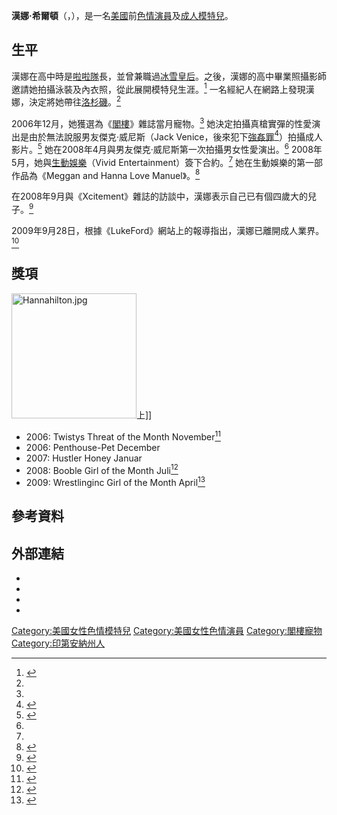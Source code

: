 {{Adult bio
| name            = 漢娜·希爾頓
| gender          = female
| image           = [[File:Hanna_Hilton_2009.jpg|220px]]
| caption         = 2009年3月7日希爾頓出席[[生動娛樂集團|生動娛樂]]在[[加利福尼亞州|加州]][[好萊塢|好萊塢]]的25周年紀念派對
| birth           = {{birth date and age|1984|10|31}}
| location        = {{US}}[[印第安納州|印第安納州]]{{tsl|en|Brookville, Indiana|布魯克威爾}}<ref name="iafd">{{cite web|url=http://www.iafd.com/person.rme/perfid=HannaHilton/gender=f/Hanna-Hilton.htm|title=IAFD Hanna Hilton Bio|accessdate=2008-05-16|date=2008-05-16|archive-date=2020-03-27|archive-url=https://web.archive.org/web/20200327123630/http://www.iafd.com/person.rme/perfid=HannaHilton/gender=f/Hanna-Hilton.htm|dead-url=no}}</ref>
| birthname       = 
| death           =
| measurements    =34[[罩杯|DD]]-24-34（E罩杯）
| height          = {{height|ft=5|in=9}}<ref name="vivid" /> 
| weight          = {{convert|113|lb|kg|abbr=on}}
| eye color       = 藍色
| hair color      = 金色
| natural bust    = Yes
| ethnicity       = [[高加索人|高加索人]]
| homepage        = http://www.hannahilton.com/
| iafd            = HannaHilton
| egafd           = 
| bgafd           = 
| imdb            = 2743904
| afdb            = 47968
| eurobabeindex   = 
| spelling        = 
}}

'''漢娜·希爾頓'''（'''{{lang-en|Hanna Hilton}}'''，{{bd|1984年|10月31日||}}），是一名[[美國|美國]]前[[色情演員|色情演員]]及[[成人模特兒|成人模特兒]]。

==生平==
漢娜在高中時是[[啦啦隊|啦啦隊]]長，並曾兼職過[[冰雪皇后|冰雪皇后]]。之後，漢娜的高中畢業照攝影師邀請她拍攝泳裝及內衣照，從此展開模特兒生涯。<ref name="vivid">{{cite web|url=http://business.avn.com/articles/30006.html|title=Vivid Signs Hanna Hilton|last=David Sullivan|date=2008-05-05|work=[[成人影帶新聞|成人影帶新聞]]|accessdate=2008-09-18|archive-date=2012-04-25|archive-url=https://www.webcitation.org/67BeMLiBt?url=http://business.avn.com/articles/Vivid-Signs-Hanna-Hilton-52526.html|dead-url=no}}</ref> 一名經紀人在網路上發現漢娜，決定將她帶往[[洛杉磯|洛杉磯]]。<ref name="tera" />

2006年12月，她獲選為《[[閣樓_(雜誌)|閣樓]]》雜誌當月寵物。<ref name="booble" /> 她決定拍攝真槍實彈的性愛演出是由於無法說服男友傑克·威尼斯（Jack Venice，後來犯下[[強姦罪|強姦罪]]<ref>{{cite web|url=http://seattletimes.nwsource.com/html/localnews/2008548446_apwawsurape.html|title=Porn actor gets life sentence for WSU rape|date=2008-12-22|work=[[西雅圖時報|西雅圖時報]]|accessdate=2009-02-17|archive-date=2009-02-26|archive-url=https://web.archive.org/web/20090226053125/http://seattletimes.nwsource.com/html/localnews/2008548446_apwawsurape.html|dead-url=no}}</ref>）拍攝成人影片。<ref name="tera">{{cite web|url=http://business.avn.com/articles/30242.html|title=Tera Patrick Directs the Vivid Girls in 'Vivid Red'|last=Jared Rutter|date=2008-05-16|work=[[成人影帶新聞|成人影帶新聞]]|accessdate=2008-09-18|archive-date=2012-04-25|archive-url=https://www.webcitation.org/67BeMtbvo?url=http://business.avn.com/articles/Tera-Patrick-Directs-the-Vivid-Girls-in-Vivid-Red-52763.html|dead-url=no}}</ref> 她在2008年4月與男友傑克·威尼斯第一次拍攝男女性愛演出。<ref name="vivid" /> 2008年5月，她與[[生動娛樂集團|生動娛樂]]（Vivid Entertainment）簽下合約。<ref name="vivid" /> 她在生動娛樂的第一部作品為《Meggan and Hanna Love Manuel》。<ref name="booble">{{cite web|title=Hanna Hilton Named Winner for July Booble Girl of the Month|url=http://business.avn.com/articles/31571.html|last=Justin Bourne|date=2008-08-04|work=[[成人影帶新聞|成人影帶新聞]]|accessdate=2008-09-18|archive-date=2012-04-25|archive-url=https://www.webcitation.org/67BeNOTxq?url=http://business.avn.com/articles/Hanna-Hilton-Named-Winner-for-July-Booble-Girl-of-the-Month-54031.html|dead-url=no}}</ref>

在2008年9月與《Xcitement》雜誌的訪談中，漢娜表示自己已有個四歲大的兒子。<ref>{{cite web|url= http://www.xcitement.com/interview/?page_id=334|title= Hanna Hilton|accessdate= 2008-09-26|author= Cindi Loftus|publisher= xcitement.com|date= September 2008|deadurl= yes|archiveurl= https://web.archive.org/web/20080912142843/http://www.xcitement.com/interview/?page_id=334|archivedate= 2008-09-12}}</ref>

2009年9月28日，根據《LukeFord》網站上的報導指出，漢娜已離開成人業界。<ref>{{cite web|url= http://lukeford.com/2009-09-28/hanna-hilton-leaves-the-porno-business/|title= HANNA HILTON LEAVES THE PORNO BUSINESS|accessdate= |author= RYAN RAYZER|publisher= Luke Ford.com|date= 2009-09-28|archive-date= 2009-10-09|archive-url= https://web.archive.org/web/20091009230344/http://lukeford.com/2009-09-28/hanna-hilton-leaves-the-porno-business/|dead-url= no}}</ref>

==獎項==
[[File:Hannahilton.jpg|200px]]上]]
* 2006: Twistys Threat of the Month November<ref>{{cite web|url= http://business.avn.com/articles/technology/Hilton-is-November-Twistys-Treat-27210.html|title= Hilton is November Twistys Treat|accessdate= |author= Rebecca Bottoms|publisher= AVN Business|date= 2006-11-02|archive-date= 2011-07-09|archive-url= https://web.archive.org/web/20110709024535/http://business.avn.com/articles/technology/Hilton-is-November-Twistys-Treat-27210.html|dead-url= no}}</ref>
* 2006: Penthouse-Pet December
* 2007: Hustler Honey Januar
* 2008: Booble Girl of the Month Juli<ref>{{cite web|url= http://business.avn.com/articles/technology/Hanna-Hilton-Named-Winner-for-July-Booble-Girl-of-the-Month-54031.html|title= Hanna Hilton Named Winner for July Booble Girl of the Month|accessdate= |author= Justin Bourne|publisher= AVN Business|date= 2008-08-04|archive-date= 2012-10-13|archive-url= https://web.archive.org/web/20121013021055/http://business.avn.com/articles/technology/Hanna-Hilton-Named-Winner-for-July-Booble-Girl-of-the-Month-54031.html|dead-url= no}}</ref>
* 2009: Wrestlinginc Girl of the Month April<ref>{{cite web|url=http://business.avn.com/articles/video/Hanna-Hilton-Named-WrestlingInc-com-Girl-of-the-Month-310362.html|title=Hanna Hilton Named WrestlingInc.com Girl of the Month|accessdate=|author=|publisher=AVN Business|date=2009-04-01|archive-date=2011-08-30|archive-url=https://web.archive.org/web/20110830052021/http://business.avn.com/articles/video/Hanna-Hilton-Named-WrestlingInc-com-Girl-of-the-Month-310362.html|dead-url=no}}</ref>

==參考資料==
{{reflist}}

==外部連結==
{{Commons category|Hanna Hilton}}
{{portal|色情}}
* {{official|http://www.hannahilton.com/}}
* {{IMDb name|2743904}}
* {{iafd name|id=HannaHilton|gender=female|name=漢娜·希爾頓}}
* {{afdb name|id=47968|gender=female|name=漢娜·希爾頓}}

{{DEFAULTSORT:HannaHilton}}
[[Category:美國女性色情模特兒|Category:美國女性色情模特兒]]
[[Category:美國女性色情演員|Category:美國女性色情演員]]
[[Category:閣樓寵物|Category:閣樓寵物]]
[[Category:印第安納州人|Category:印第安納州人]]